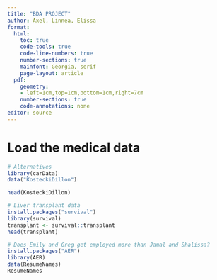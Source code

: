 ```yaml
---
title: "BDA PROJECT"
author: Axel, Linnea, Elissa
format: 
  html:
    toc: true
    code-tools: true
    code-line-numbers: true  
    number-sections: true
    mainfont: Georgia, serif
    page-layout: article
  pdf:  
    geometry:
    - left=1cm,top=1cm,bottom=1cm,right=7cm
    number-sections: true
    code-annotations: none
editor: source
---
```


# Load the medical data 

```r
# Alternatives
library(carData)
data("KosteckiDillon")

head(KosteckiDillon)
```

```r
# Liver transplant data
install.packages("survival")
library(survival)
transplant <- survival::transplant
head(transplant)
```

```r
# Does Emily and Greg get employed more than Jamal and Shalissa?
install.packages("AER")
library(AER)
data(ResumeNames)
ResumeNames
```